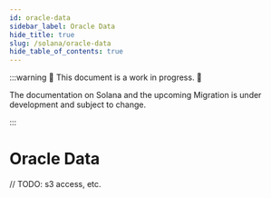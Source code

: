 ```yaml
---
id: oracle-data
sidebar_label: Oracle Data
hide_title: true
slug: /solana/oracle-data
hide_table_of_contents: true
---
```



:::warning 🚧 This document is a work in progress. 🚧

The documentation on Solana and the upcoming Migration is under development and subject to change.

:::

# Oracle Data

// TODO: s3 access, etc.
